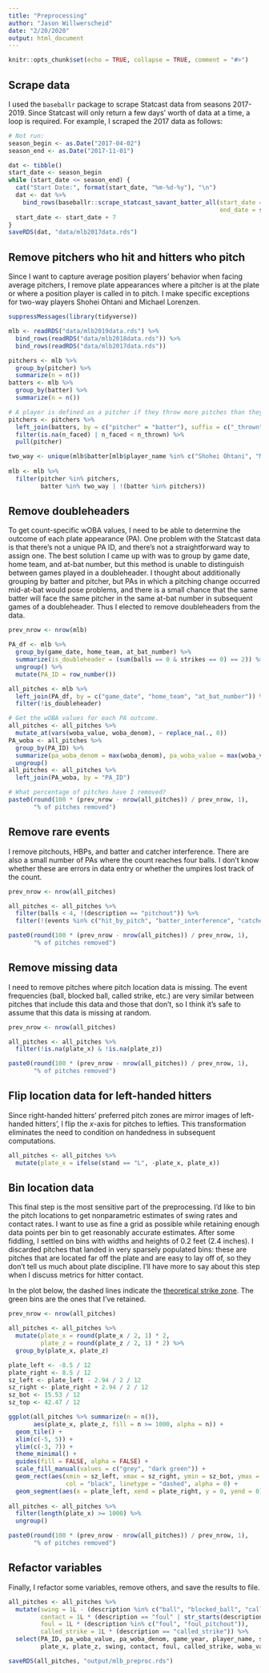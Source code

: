 ```yaml
---
title: "Preprocessing"
author: "Jason Willwerscheid"
date: "2/20/2020"
output: html_document
---
```


```r
knitr::opts_chunk$set(echo = TRUE, collapse = TRUE, comment = "#>")
```

## Scrape data

I used the `baseballr` package to scrape Statcast data from seasons 2017-2019. Since Statcast will only return a few days' worth of data at a time, a loop is required. For example, I scraped the 2017 data as follows:

```r
# Not run:
season_begin <- as.Date("2017-04-02")
season_end <- as.Date("2017-11-01")

dat <- tibble()
start_date <- season_begin
while (start_date <= season_end) {
  cat("Start Date:", format(start_date, "%m-%d-%y"), "\n")
  dat <- dat %>%
    bind_rows(baseballr::scrape_statcast_savant_batter_all(start_date = start_date,
                                                           end_date = start_date + 6))
  start_date <- start_date + 7
}
saveRDS(dat, "data/mlb2017data.rds")
```

## Remove pitchers who hit and hitters who pitch

Since I want to capture average position players' behavior when facing average pitchers, I remove plate appearances where a pitcher is at the plate or where a position player is called in to pitch. I make specific exceptions for two-way players Shohei Ohtani and Michael Lorenzen.

```r
suppressMessages(library(tidyverse))

mlb <- readRDS("data/mlb2019data.rds") %>%
  bind_rows(readRDS("data/mlb2018data.rds")) %>%
  bind_rows(readRDS("data/mlb2017data.rds"))

pitchers <- mlb %>%
  group_by(pitcher) %>%
  summarize(n = n())
batters <- mlb %>%
  group_by(batter) %>%
  summarize(n = n())

# A player is defined as a pitcher if they throw more pitches than they face.
pitchers <- pitchers %>%
  left_join(batters, by = c("pitcher" = "batter"), suffix = c("_thrown", "_faced")) %>%
  filter(is.na(n_faced) | n_faced < n_thrown) %>% 
  pull(pitcher)

two_way <- unique(mlb$batter[mlb$player_name %in% c("Shohei Ohtani", "Michael Lorenzen")])
  
mlb <- mlb %>%
  filter(pitcher %in% pitchers, 
         batter %in% two_way | !(batter %in% pitchers))
```

## Remove doubleheaders

To get count-specific wOBA values, I need to be able to determine the outcome of each plate appearance (PA). One problem with the Statcast data is that there's not a unique PA ID, and there's not a straightforward way to assign one. The best solution I came up with was to group by game date, home team, and at-bat number, but this method is unable to distinguish between games played in a doubleheader. I thought about additionally grouping by batter and pitcher, but PAs in which a pitching change occurred mid-at-bat would pose problems, and there is a small chance that the same batter will face the same pitcher in the same at-bat number in subsequent games of a doubleheader. Thus I elected to remove doubleheaders from the data.

```r
prev_nrow <- nrow(mlb)

PA_df <- mlb %>%
  group_by(game_date, home_team, at_bat_number) %>%
  summarize(is_doubleheader = (sum(balls == 0 & strikes == 0) == 2)) %>%
  ungroup() %>%
  mutate(PA_ID = row_number())

all_pitches <- mlb %>%
  left_join(PA_df, by = c("game_date", "home_team", "at_bat_number")) %>%
  filter(!is_doubleheader)

# Get the wOBA values for each PA outcome.
all_pitches <- all_pitches %>%
  mutate_at(vars(woba_value, woba_denom), ~ replace_na(., 0))
PA_woba <- all_pitches %>%
  group_by(PA_ID) %>%
  summarize(pa_woba_denom = max(woba_denom), pa_woba_value = max(woba_value)) %>%
  ungroup()
all_pitches <- all_pitches %>%
  left_join(PA_woba, by = "PA_ID")

# What percentage of pitches have I removed?
paste0(round(100 * (prev_nrow - nrow(all_pitches)) / prev_nrow, 1), 
       "% of pitches removed")
```

## Remove rare events

I remove pitchouts, HBPs, and batter and catcher interference. There are also a small number of PAs where the count reaches four balls. I don't know whether these are errors in data entry or whether the umpires lost track of the count.

```r
prev_nrow <- nrow(all_pitches)

all_pitches <- all_pitches %>%
  filter(balls < 4, !(description == "pitchout")) %>%
  filter(!(events %in% c("hit_by_pitch", "batter_interference", "catcher_interf")))

paste0(round(100 * (prev_nrow - nrow(all_pitches)) / prev_nrow, 1), 
       "% of pitches removed")
```

## Remove missing data

I need to remove pitches where pitch location data is missing. The event frequencies (ball, blocked ball, called strike, etc.) are very similar between pitches that include this data and those that don't, so I think it's safe to assume that this data is missing at random.

```r
prev_nrow <- nrow(all_pitches)

all_pitches <- all_pitches %>%
  filter(!is.na(plate_x) & !is.na(plate_z))

paste0(round(100 * (prev_nrow - nrow(all_pitches)) / prev_nrow, 1), 
       "% of pitches removed")
```

## Flip location data for left-handed hitters

Since right-handed hitters' preferred pitch zones are mirror images of left-handed hitters', I flip the $x$-axis for pitches to lefties. This transformation eliminates the need to condition on handedness in subsequent computations.

```r
all_pitches <- all_pitches %>%
  mutate(plate_x = ifelse(stand == "L", -plate_x, plate_x))
```

## Bin location data

This final step is the most sensitive part of the preprocessing. I'd like to bin the pitch locations to get nonparametric estimates of swing rates and contact rates. I want to use as fine a grid as possible while retaining enough data points per bin to get reasonably accurate estimates. After some fiddling, I settled on bins with widths and heights of 0.2 feet (2.4 inches). I discarded pitches that landed in very sparsely populated bins: these are pitches that are located far off the plate and are easy to lay off of, so they don't tell us much about plate discipline. I'll have more to say about this step when I discuss metrics for hitter contact.

In the plot below, the dashed lines indicate the [theoretical strike zone](https://www.baseballprospectus.com/news/article/37347/robo-strike-zone-not-simple-think/). The green bins are the ones that I've retained.

```r
prev_nrow <- nrow(all_pitches)

all_pitches <- all_pitches %>%
  mutate(plate_x = round(plate_x / 2, 1) * 2,
         plate_z = round(plate_z / 2, 1) * 2) %>%
  group_by(plate_x, plate_z)

plate_left <- -8.5 / 12
plate_right <- 8.5 / 12
sz_left <- plate_left - 2.94 / 2 / 12
sz_right <- plate_right + 2.94 / 2 / 12
sz_bot <- 15.53 / 12
sz_top <- 42.47 / 12

ggplot(all_pitches %>% summarize(n = n()), 
       aes(plate_x, plate_z, fill = n >= 1000, alpha = n)) +
  geom_tile() + 
  xlim(c(-5, 5)) +
  ylim(c(-3, 7)) +
  theme_minimal() +
  guides(fill = FALSE, alpha = FALSE) +
  scale_fill_manual(values = c("grey", "dark green")) +
  geom_rect(aes(xmin = sz_left, xmax = sz_right, ymin = sz_bot, ymax = sz_top),
                col = "black", linetype = "dashed", alpha = 0) +
  geom_segment(aes(x = plate_left, xend = plate_right, y = 0, yend = 0))
  
all_pitches <- all_pitches %>%
  filter(length(plate_x) >= 1000) %>%
  ungroup()

paste0(round(100 * (prev_nrow - nrow(all_pitches)) / prev_nrow, 1), 
       "% of pitches removed")
```

## Refactor variables

Finally, I refactor some variables, remove others, and save the results to file.

```r
all_pitches <- all_pitches %>%
  mutate(swing = 1L - (description %in% c("ball", "blocked_ball", "called_strike")),
         contact = 1L * (description == "foul" | str_starts(description, "hit_into_play")),
         foul = 1L * (description %in% c("foul", "foul_pitchout")),
         called_strike = 1L * (description == "called_strike")) %>%
  select(PA_ID, pa_woba_value, pa_woba_denom, game_year, player_name, stand, balls, strikes, 
         plate_x, plate_z, swing, contact, foul, called_strike, woba_value, woba_denom)

saveRDS(all_pitches, "output/mlb_preproc.rds")
```